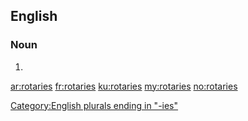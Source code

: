 ==English==

===Noun===
{{head|en}}

# {{plural of|rotary}}

[[Category:English plurals ending in "-ies"]]

[[ar:rotaries]]
[[fr:rotaries]]
[[ku:rotaries]]
[[my:rotaries]]
[[no:rotaries]]